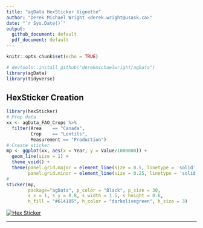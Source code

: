 ```yaml
---
title: "agData HexSticker Vignette"
author: "Derek Michael Wright <derek.wright@usask.ca>"
date: "`r Sys.Date()`"
output: 
  github_document: default
  pdf_document: default
---
```


```r
knitr::opts_chunk$set(echo = TRUE)
```

```r
# devtools::install_github("derekmichaelwright/agData")
library(agData)
library(tidyverse)
```

## HexSticker Creation

```r
library(hexSticker)
# Prep data
xx <- agData_FAO_Crops %>% 
  filter(Area    == "Canada", 
         Crop    == "Lentils", 
         Measurement == "Production")
# Create sticker
mp <- ggplot(xx, aes(x = Year, y = Value/1000000)) + 
  geom_line(size = 1) + 
  theme_void() +
  theme(panel.grid.major = element_line(size = 0.5, linetype = 'solid', colour = "grey"), 
        panel.grid.minor = element_line(size = 0.25, linetype = 'solid', colour = "grey")) 
#
sticker(mp,
        package="agData", p_color = "Black", p_size = 30,
        s_x = 1, s_y = 0.8, s_width = 1.5, s_height = 0.6,
        h_fill = "#614105", h_color = "darkolivegreen", h_size = 3)
```

[![Hex Sticker](agData.png)](#)

---
